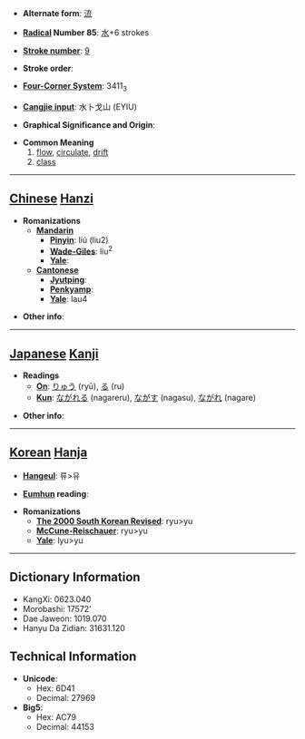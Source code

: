 * '''Alternate form''': [[流]]

* '''[[Wiktionary:Chinese radical index| Radical]] Number 85''': [[Wiktionary:Chinese radical index 水|水]]+6 strokes

* '''[[Wiktionary:Chinese total strokes index|Stroke number]]''': [[Wiktionary:Chinese total strokes index 9|9]]

* '''Stroke order''': 

* '''[[Wiktionary:Chinese four corner index|Four-Corner System]]''': 3411<sub>3</sub>

* '''[[Wiktionary:Chinese Cangjie index|Cangjie input]]''': 水卜戈山 (EYIU)

* '''Graphical Significance and Origin''': 

* '''Common Meaning'''
*#[[flow]], [[circulate]], [[drift]]
*# [[class]]


----

== [[Chinese]] [[Hanzi]] ==

* '''Romanizations'''
** '''[[Mandarin]]'''
*** '''[[Pinyin]]''': liú (liu2)
*** '''[[Wade-Giles]]''': liu<sup>2</sup>
*** '''[[Yale]]''': 
** '''[[Cantonese]]'''
*** '''[[Jyutping]]''':
*** '''[[Penkyamp]]''': 
*** '''[[Yale]]''': lau4

* '''Other info''': 

----

== [[Japanese]] [[Kanji]] ==

* '''Readings'''
** '''[[On]]''': [[りゅう]] (ryū), [[る]] (ru)
** '''[[Kun]]''': [[ながれる]] (nagareru), [[ながす]] (nagasu), [[ながれ]] (nagare)

* '''Other info''':  

----

== [[Korean]] [[Hanja]] ==

* '''[[Hangeul]]''': 류>유

* '''[[Eumhun]] reading''': 

* '''Romanizations'''
** '''[[The 2000 South Korean Revised Romanization|The 2000 South Korean Revised]]''': ryu>yu
** '''[[McCune-Reischauer]]''': ryu>yu
** '''[[Yale]]''': lyu>yu

----

== Dictionary Information ==

* KangXi: 0623.040
* Morobashi: 17572'
* Dae Jaweon: 1019.070
* Hanyu Da Zidian: 31631.120

== Technical Information ==

* '''Unicode''':
** Hex: 6D41
** Decimal: 27969
* '''Big5''':
** Hex: AC79
** Decimal: 44153